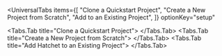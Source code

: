 
<UniversalTabs
  items={[
    "Clone a Quickstart Project",
    "Create a New Project from Scratch",
    "Add to an Existing Project",
  ]}
  optionKey="setup"
>
  <Tabs.Tab title="Clone a Quickstart Project">
    <Clone />
  </Tabs.Tab>
  <Tabs.Tab title="Create a New Project from Scratch">
    <New />
  </Tabs.Tab>
  <Tabs.Tab title="Add Hatchet to an Existing Project">
    <Existing />
  </Tabs.Tab>
</UniversalTabs>
